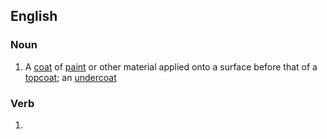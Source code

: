 ==English==

===Noun===
{{en-noun}}

# A [[coat]] of [[paint]] or other material applied onto a surface before that of a [[topcoat]]; an [[undercoat]]

===Verb===
{{head|en|present participle}}

# {{present participle of|undercoat|lang=en|nocat=1}}